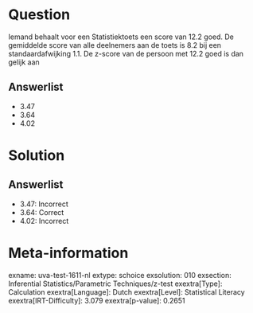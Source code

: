 Question
========

Iemand behaalt voor een Statistiektoets een score van 12.2 goed. De
gemiddelde score van alle deelnemers aan de toets is 8.2 bij een
standaardafwijking 1.1. De z-score van de persoon met 12.2 goed is dan
gelijk aan

Answerlist
----------

* 3.47
* 3.64
* 4.02

Solution
========

Answerlist
----------

* 3.47: Incorrect
* 3.64: Correct
* 4.02: Incorrect

Meta-information
================
exname: uva-test-1611-nl
extype: schoice
exsolution: 010
exsection: Inferential Statistics/Parametric Techniques/z-test
exextra[Type]: Calculation
exextra[Language]: Dutch
exextra[Level]: Statistical Literacy
exextra[IRT-Difficulty]: 3.079
exextra[p-value]: 0.2651
